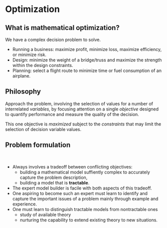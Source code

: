 # Optimization

## What is mathematical optimization? {.smaller}

We have a complex decision problem to solve.

* Running a business: maximize profit, minimize loss, maximize efficiency, or minimize risk.
* Design: minimize the weight of a bridge/truss and maximize the strength within the design constraints.
* Planning: select a flight route to minimize time or fuel consumption of an airplane.

<!-- <center><img src="contents/assets/mobile.png"
             style="max-width: 50%;"/></center> -->

::: {.callout-tip}
## Philosophy
Approach the problem, involving the selection of values for a number of interrelated _variables_, 
by focusing attention on a single _objective_ designed to quantify performance and measure the 
quality of the decision.
:::

::: {.callout-important}
This one objective is _maximized_ subject to the _constraints_ that may limit the selection of
decision variable values.
:::

## Problem formulation {.smaller}

&nbsp;

* Always involves a tradeoff between conflicting objectives:
  - building a mathematical model suffiently complex to accurately capture the problem description,
  - building a model that is __tractable__.

* The expert model builder is facile with both aspects of this tradeoff.
* One aspiring to become such an expert must learn to identify and capture the 
important issues of a problem mainly through example and experience.
* One must learn to distinguish tractable models from nontractable ones
  - study of available theory
  - nurturing the capability to extend existing theory to new situations.

<!--

## Manufacturing robots

:::: {.columns}

::: {.column width="50%"}

<br>

- Typically operate in factories and are the technological descendents of the
first generation robots.

- Arm-type manipulators on a fixed base that performs repetitive tasks within a
  local work cell.

:::

::: {.column width="50%" fig-align="right"}
![](contents/assets/manufacturing.png){width=80% fig-align="right"}
:::

::::


## Service robots

:::: {.columns}

<br><br>

::: {.column width="50%"}
- They supply services to people such as cleaning, personal care, medical
rehabilitation or fetching and carrying.

- Must operate and move in a complex, cluttered, and changing environment.

:::

::: {.column width="50%" layout-valign="center"}
![](contents/assets/service.png){width=80% fig-align="right"}
:::

::::

## Field robots {.smaller}

:::: {.columns}

::: {.column width="50%"}
- They work outdoors on tasks such as environmental monitoring, agriculture,
mining, construction and forestry.

<br>

- Must operate and move in a complex, cluttered, and changing environment.
  - Mars rover must navigate rocks, small craters despite not having an accurate
    local map.
  - Self-driving cars must follow roads, avoid obstacles and obey traffic
    signals, and the rules of the road.
:::

::: {.column width="50%" layout-valign="center"}
![](contents/assets/morefield.png){width=80% fig-align="right"}
:::

::::


## Humanoid robots

:::: {.columns}

<br><br>

::: {.column width="50%"}
They have the physical form of a human being -- they are both mobile robots and
service robots.
:::

::: {.column width="50%" layout-valign="center"}
![](contents/assets/humanoid.png){width=80% fig-align="right"}
:::

::::


## So, what is a robot?

:::: {.fragment .fade-out}

::::

:::: {.fragment .fade-up}

::: {.callout-note icon="false"}
## Our definition of robot
A robot is a goal-oriented machine that can sense, plan and act.
::: 
:::: 

:::: {.columns .fragment .fade-up}

::: {.column width="50%"}
A robot senses its environment and uses that information, together with a goal,
to *plan* some action.
:::

::: {.column width="50%"}
![](contents/assets/quadruped.png){width=80% fig-align="right"}
:::

::::

-->
